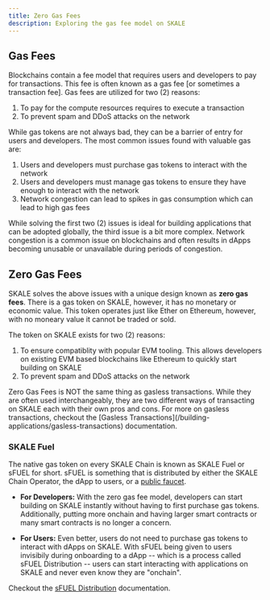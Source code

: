 ```yaml
---
title: Zero Gas Fees
description: Exploring the gas fee model on SKALE
---
```



## Gas Fees

Blockchains contain a fee model that requires users and developers to pay for transactions. This fee is often known as a gas fee [or sometimes a transaction fee].
Gas fees are utilized for two (2) reasons:

1. To pay for the compute resources requires to execute a transaction
2. To prevent spam and DDoS attacks on the network

While gas tokens are not always bad, they can be a barrier of entry for users and developers. The most common issues found with valuable gas are:

1. Users and developers must purchase gas tokens to interact with the network
2. Users and developers must manage gas tokens to ensure they have enough to interact with the network
3. Network congestion can lead to spikes in gas consumption which can lead to high gas fees

While solving the first two (2) issues is ideal for building applications that can be adopted globally, the third issue is a bit more complex.
Network congestion is a common issue on blockchains and often results in dApps becoming unusable or unavailable during periods of congestion.


## Zero Gas Fees

SKALE solves the above issues with a unique design known as **zero gas fees**. There is a gas token on SKALE, however, it has no monetary or economic value.
This token operates just like Ether on Ethereum, however, with no moneary value it cannot be traded or sold.

The token on SKALE exists for two (2) reasons:

1. To ensure compatiblity with popular EVM tooling. This allows developers on existing EVM based blockchains like Ethereum to quickly start building on SKALE
2. To prevent spam and DDoS attacks on the network

<Aside type="note">
Zero Gas Fees is NOT the same thing as gasless transactions. While they are often used interchangeably, they are two different ways of transacting on SKALE each with their own pros and cons.
For more on gasless transactions, checkout the [Gasless Transactions](/building-applications/gasless-transactions) documentation.
</Aside>

### SKALE Fuel
The native gas token on every SKALE Chain is known as SKALE Fuel or sFUEL for short. sFUEL is something that is distributed by either the SKALE Chain Operator, 
the dApp to users, or a [public faucet](https://sfuelstation.com).

- **For Developers:** With the zero gas fee model, developers can start building on SKALE instantly without having to first purchase gas tokens.
Additionally, putting more onchain and having larger smart contracts or many smart contracts is no longer a concern.

- **For Users:** Even better, users do not need to purchase gas tokens to interact with dApps on SKALE. With sFUEL being given to users invisibily during onboarding
to a dApp -- which is a process called sFUEL Distribution -- users can start interacting with applications on SKALE and never even know they are "onchain".

Checkout the [sFUEL Distribution](/building-applications/sfuel-distribution) documentation.